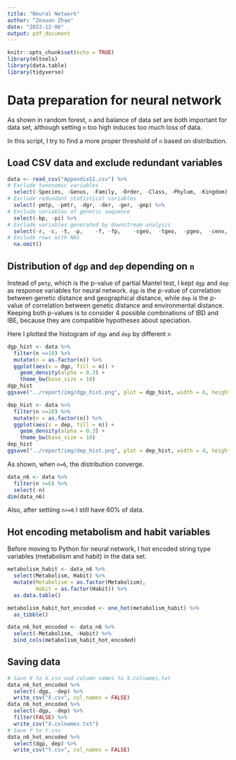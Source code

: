 ```yaml
---
title: "Neural Network"
author: "Zexuan Zhao"
date: "2022-12-06"
output: pdf_document
---
```


```r
knitr::opts_chunk$set(echo = TRUE)
library(mltools)
library(data.table)
library(tidyverse)
```

# Data preparation for neural network

As shown in random forest, `n` and balance of data set are both important  for data set,
although setting `n` too high induces too much loss of data. 

In this script, I try to find a more proper threshold of `n` based on distribution.

## Load CSV data and exclude redundant variables

```r
data <- read_csv("AppendixS1.csv") %>% 
# Exclude taxonomic variables
  select(-Species, -Genus, -Family, -Order, -Class, -Phylum, -Kingdom) %>% 
# Exclude redundant statistical variables
  select(-pmtp, -pmtr, -dgr, -der, -ger, -gep) %>% 
# Exclude variables of genetic sequence
  select(-bp, -pi) %>% 
# Exclude variables generated by downstream analysis 
  select(-r, -c, -t, -p,	-f,	-fp,	-cgeo,	-tgeo,	-pgeo,	-cenv,	-tenv,	-penv) %>% 
# Exclude rows with NAs
  na.omit()
```

## Distribution of `dgp` and `dep` depending on `n`

Instead of `pmtp`, which is the p-value of partial Mantel test, I kept `dgp` and `dep` as response variables for neural network. 
`dgp` is the p-value of correlation between genetic distance and geographical distance, while
`dep` is the p-value of correlation between genetic distance and environmental distance.
Keeping both p-values is to consider 4 possible combinations of IBD and IBE, because they are compatible hypotheses about speciation.

Here I plotted the histogram of `dgp` and `dep` by different `n`

```r
dgp_hist <- data %>% 
  filter(n <=10) %>% 
  mutate(n = as.factor(n)) %>% 
  ggplot(aes(x = dgp, fill = n)) +
    geom_density(alpha = 0.3) +
    theme_bw(base_size = 10)
dgp_hist
ggsave("../report/img/dgp_hist.png", plot = dgp_hist, width = 6, height = 4.5, units = "in")
```
```r
dep_hist <- data %>% 
  filter(n <=10) %>% 
  mutate(n = as.factor(n)) %>% 
  ggplot(aes(x = dep, fill = n)) +
    geom_density(alpha = 0.3) +
    theme_bw(base_size = 10)
dep_hist
ggsave("../report/img/dep_hist.png", plot = dep_hist, width = 4, height = 3, units = "in")
```

As shown, when `n=6`, the distribution converge.

```r
data_n6 <- data %>% 
  filter(n >=6) %>% 
  select(-n)
dim(data_n6)
```

Also, after settiing `n>=6` I still have 60% of data. 

## Hot encoding metabolism and habit variables

Before moving to Python for neural network, I hot encoded string type variables (metabolism and habit) in the data set.

```r
metabolism_habit <- data_n6 %>% 
  select(Metabolism, Habit) %>% 
  mutate(Metabolism = as.factor(Metabolism),
         Habit = as.factor(Habit)) %>% 
  as.data.table()

metabolism_habit_hot_encoded <- one_hot(metabolism_habit) %>% 
  as_tibble()

data_n6_hot_encoded <- data_n6 %>% 
  select(-Metabolism, -Habit) %>% 
  bind_cols(metabolism_habit_hot_encoded)
```

## Saving data

```r
# Save X to X.csv and column names to X.colnames.txt
data_n6_hot_encoded %>% 
  select(-dgp, -dep) %>% 
  write_csv("X.csv", col_names = FALSE)
data_n6_hot_encoded %>% 
  select(-dgp, -dep) %>% 
  filter(FALSE) %>% 
  write_csv("X.colnames.txt")
# Save Y to Y.csv 
data_n6_hot_encoded %>% 
  select(dgp, dep) %>% 
  write_csv("Y.csv", col_names = FALSE)
```

